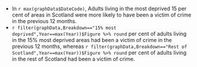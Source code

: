 * In `r max(graphData$DateCode)`, Adults living in the most deprived 15 per cent of areas in Scotland were more likely to have been a victim of crime in the previous 12 months.
* `r filter(graphData,Breakdown=="15% most deprived",Year==max(Year))$Figure %>% round` per cent of adults living in the 15% most deprived areas had been a victim of crime in the previous 12 months, whereas `r filter(graphData,Breakdown=="Rest of Scotland",Year==max(Year))$Figure %>% round` per cent of adults living in the rest of Scotland had been a victim of crime.
